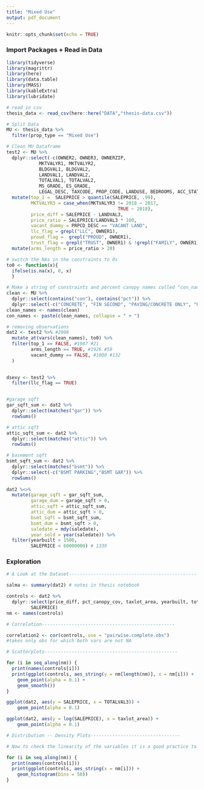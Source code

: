 ```yaml
---
title: "Mixed Use"
output: pdf_document
---
```


```r
knitr::opts_chunk$set(echo = TRUE)
```

### Import Packages + Read in Data

```r
library(tidyverse)
library(magrittr)
library(here)
library(data.table)
library(MASS)
library(kableExtra)
library(lubridate)

# read in csv
thesis_data <- read_csv(here::here("DATA","thesis-data.csv"))
```


```r
# Split Data
MU <- thesis_data %>%
  filter(prop_type == "Mixed Use")

# Clean MU Dataframe
test2 <- MU %>%
  dplyr::select(-c(OWNER2, OWNER3, OWNERZIP, 
            MKTVALYR1, MKTVALYR2,
            BLDGVAL1, BLDGVAL2,
            LANDVAL1, LANDVAL2,  
            TOTALVAL1, TOTALVAL2,
            MS_GRADE, ES_GRADE,
            LEGAL_DESC, TAXCODE, PROP_CODE, LANDUSE, BEDROOMS, ACC_STATUS, NAME, COMMPLAN, SHARED, COALIT, HORZ_VERT, AUDIT_NBRH, MIDDLE_SCH,  Category, SOURCE, FRONTAGE, COUNTY, YEARBUILT, bldgtype)) %>%
  mutate(top_1 =  SALEPRICE > quantile(SALEPRICE, .99),
         MKTVALYR3 = case_when(MKTVALYR3 != 2018 ~ 2017, 
                                         TRUE ~ 2018),
         price_diff = SALEPRICE - LANDVAL3, 
         price_ratio = SALEPRICE/LANDVAL3 * 100,
         vacant_dummy = PRPCD_DESC == "VACANT LAND",
         llc_flag = grepl("LLC", OWNER1),
         proud_flag =  grepl("PROUD", OWNER1),
         trust_flag = grepl("TRUST", OWNER1) & !grepl("FAMILY", OWNER1) & !grepl("LIVING", OWNER1)) %>%
  mutate(arms_length = price_ratio > 20)

# switch the NAs in the constraints to 0s
to0 <- function(x){
  ifelse(is.na(x), 0, x)
  }

# Make a string of constraints and percent canopy names called "con_names"
clean <- MU %>%
  dplyr::select(contains("con"), contains("pct")) %>%
  dplyr::select(-c("CONCRETE", "FIN SECOND", "PAVING/CONCRETE ONLY", "UNF SECOND", "conFldway", "pct_conFldway")) 
clean_names <- names(clean)
con_names <- paste(clean_names, collapse = " + ")

# removing observations 
dat2 <- test2 %>% #2008
  mutate_at(vars(clean_names), to0) %>%
  filter(top_1 == FALSE, #1987 #21
         arms_length == TRUE, #1926 #59
         vacant_dummy == FALSE, #1800 #132
  ) 
  

dsexy <- test2 %>%
  filter(llc_flag == TRUE)


#garage sqft
gar_sqft_sum <- dat2 %>%
  dplyr::select(matches("gar")) %>%
  rowSums()

# attic sqft
attic_sqft_sum <- dat2 %>%
  dplyr::select(matches("attic")) %>%
  rowSums()

# basement sqft
bsmt_sqft_sum <- dat2 %>%
  dplyr::select(matches("bsmt")) %>%
  dplyr::select(-c("BSMT PARKING","BSMT GAR")) %>%
  rowSums()
  
dat2 %<>%
  mutate(garage_sqft = gar_sqft_sum,
         garage_dum = garage_sqft > 0,
         attic_sqft = attic_sqft_sum,
         attic_dum = attic_sqft > 0,
         bsmt_sqft = bsmt_sqft_sum,
         bsmt_dum = bsmt_sqft > 0,
         saledate = mdy(saledate), 
         year_sold = year(saledate)) %>%
  filter(yearbuilt > 1500,
         SALEPRICE < 60000000) # 1339

```


### Exploration

```r

# A Look at the Dataset-------------------------------------------------

salma <- summary(dat2) # notes in thesis notebook

controls <- dat2 %>%
  dplyr::select(price_diff, pct_canopy_cov, taxlot_area, yearbuilt, totalsqft, dist_ugb, dist_cityhall, percent_vacant, CN_score, 
         SALEPRICE)
nm <- names(controls)

# Correlation-------------------------------------------------

correlation2 <- cor(controls, use = "pairwise.complete.obs")
#takes only obs for which both vars are not NA

# Scatterplots-------------------------------------------------

for (i in seq_along(nm)) {
  print(names(controls[i]))
  print(ggplot(controls, aes_string(y = nm[length(nm)], x = nm[i])) + 
    geom_point(alpha = 0.1) +
    geom_smooth())
}

ggplot(dat2, aes(y = SALEPRICE, x = TOTALVAL3)) + 
    geom_point(alpha = 0.1)

ggplot(dat2, aes(y = log(SALEPRICE), x = taxlot_area)) + 
    geom_point(alpha = 0.1)

# Distribution -- Density Plots---------------------------------

# Now to check the linearity of the variables it is a good practice to plot distribution graph and look for skewness of features. Kernel density estimate (kde) is a quite useful tool for plotting the shape of a distribution.

for (i in seq_along(nm)) {
  print(names(controls[i]))
  print(ggplot(controls, aes_string(x = nm[i])) + 
    geom_histogram(bins = 50))
}

```